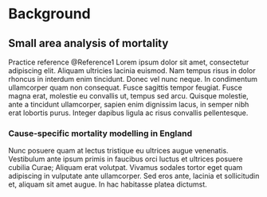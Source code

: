 # Background {#sec-Chapter2}

## Small area analysis of mortality

Practice reference @Reference1 Lorem ipsum dolor sit amet, consectetur adipiscing elit. Aliquam ultricies lacinia euismod. Nam tempus risus in dolor rhoncus in interdum enim tincidunt. Donec vel nunc neque. In condimentum ullamcorper quam non consequat. Fusce sagittis tempor feugiat. Fusce magna erat, molestie eu convallis ut, tempus sed arcu. Quisque molestie, ante a tincidunt ullamcorper, sapien enim dignissim lacus, in semper nibh erat lobortis purus. Integer dapibus ligula ac risus convallis pellentesque.

### Cause-specific mortality modelling in England

Nunc posuere quam at lectus tristique eu ultrices augue venenatis. Vestibulum ante ipsum primis in faucibus orci luctus et ultrices posuere cubilia Curae; Aliquam erat volutpat. Vivamus sodales tortor eget quam adipiscing in vulputate ante ullamcorper. Sed eros ante, lacinia et sollicitudin et, aliquam sit amet augue. In hac habitasse platea dictumst.
